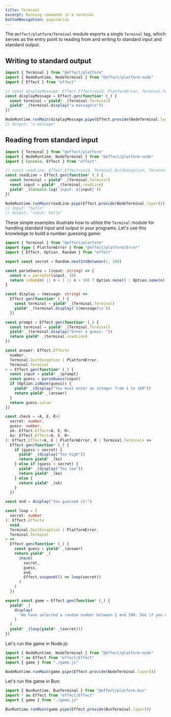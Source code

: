 ```yaml
---
title: Terminal
excerpt: Running commands in a terminal
bottomNavigation: pagination
---
```


The `@effect/platform/Terminal` module exports a single `Terminal` tag, which serves as the entry point to reading from and writing to standard input and standard output.

## Writing to standard output

```ts
import { Terminal } from "@effect/platform"
import { NodeRuntime, NodeTerminal } from "@effect/platform-node"
import { Effect } from "effect"

// const displayMessage: Effect.Effect<void, PlatformError, Terminal.Terminal>
const displayMessage = Effect.gen(function* (_) {
  const terminal = yield* _(Terminal.Terminal)
  yield* _(terminal.display("a message\n"))
})

NodeRuntime.runMain(displayMessage.pipe(Effect.provide(NodeTerminal.layer)))
// Output: "a message"
```

## Reading from standard input

```ts
import { Terminal } from "@effect/platform"
import { NodeRuntime, NodeTerminal } from "@effect/platform-node"
import { Console, Effect } from "effect"

// const readLine: Effect.Effect<void, Terminal.QuitException, Terminal.Terminal>
const readLine = Effect.gen(function* (_) {
  const terminal = yield* _(Terminal.Terminal)
  const input = yield* _(terminal.readLine)
  yield* _(Console.log(`input: ${input}`))
})

NodeRuntime.runMain(readLine.pipe(Effect.provide(NodeTerminal.layer)))
// Input: "hello"
// Output: "input: hello"
```

These simple examples illustrate how to utilize the `Terminal` module for handling standard input and output in your programs. Let's use this knowledge to build a number guessing game:

```ts
import { Terminal } from "@effect/platform"
import type { PlatformError } from "@effect/platform/Error"
import { Effect, Option, Random } from "effect"

export const secret = Random.nextIntBetween(1, 100)

const parseGuess = (input: string) => {
  const n = parseInt(input, 10)
  return isNaN(n) || n < 1 || n > 100 ? Option.none() : Option.some(n)
}

const display = (message: string) =>
  Effect.gen(function* (_) {
    const terminal = yield* _(Terminal.Terminal)
    yield* _(terminal.display(`${message}\n`))
  })

const prompt = Effect.gen(function* (_) {
  const terminal = yield* _(Terminal.Terminal)
  yield* _(terminal.display("Enter a guess: "))
  return yield* _(terminal.readLine)
})

const answer: Effect.Effect<
  number,
  Terminal.QuitException | PlatformError,
  Terminal.Terminal
> = Effect.gen(function* (_) {
  const input = yield* _(prompt)
  const guess = parseGuess(input)
  if (Option.isNone(guess)) {
    yield* _(display("You must enter an integer from 1 to 100"))
    return yield* _(answer)
  }
  return guess.value
})

const check = <A, E, R>(
  secret: number,
  guess: number,
  ok: Effect.Effect<A, E, R>,
  ko: Effect.Effect<A, E, R>
): Effect.Effect<A, E | PlatformError, R | Terminal.Terminal> =>
  Effect.gen(function* (_) {
    if (guess > secret) {
      yield* _(display("Too high"))
      return yield* _(ko)
    } else if (guess < secret) {
      yield* _(display("Too low"))
      return yield* _(ko)
    } else {
      return yield* _(ok)
    }
  })

const end = display("You guessed it!")

const loop = (
  secret: number
): Effect.Effect<
  void,
  Terminal.QuitException | PlatformError,
  Terminal.Terminal
> =>
  Effect.gen(function* (_) {
    const guess = yield* _(answer)
    return yield* _(
      check(
        secret,
        guess,
        end,
        Effect.suspend(() => loop(secret))
      )
    )
  })

export const game = Effect.gen(function* (_) {
  yield* _(
    display(
      "We have selected a random number between 1 and 100. See if you can guess it in 10 turns or fewer. We'll tell you if your guess was too high or too low."
    )
  )
  yield* _(loop(yield* _(secret)))
})
```

Let's run the game in Node.js:

```ts
import { NodeRuntime, NodeTerminal } from "@effect/platform-node"
import * as Effect from "effect/Effect"
import { game } from "./game.js"

NodeRuntime.runMain(game.pipe(Effect.provide(NodeTerminal.layer)))
```

Let's run the game in Bun:

```ts
import { BunRuntime, BunTerminal } from "@effect/platform-bun"
import * as Effect from "effect/Effect"
import { game } from "./game.js"

BunRuntime.runMain(game.pipe(Effect.provide(BunTerminal.layer)))
```
